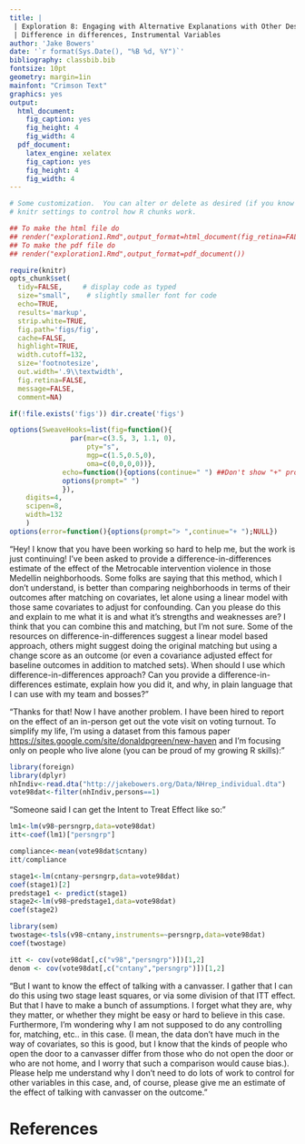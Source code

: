 ```yaml
---
title: |
 | Exploration 8: Engaging with Alternative Explanations with Other Design Strategies: 
 | Difference in differences, Instrumental Variables
author: 'Jake Bowers'
date: '`r format(Sys.Date(), "%B %d, %Y")`'
bibliography: classbib.bib
fontsize: 10pt
geometry: margin=1in
mainfont: "Crimson Text"
graphics: yes
output:
  html_document:
    fig_caption: yes
    fig_height: 4
    fig_width: 4
  pdf_document:
    latex_engine: xelatex
    fig_caption: yes
    fig_height: 4
    fig_width: 4
---
```


<!-- Make this document using library(rmarkdown); render("exploration1.Rmd") -->
\input{mytexsymbols}


```r
# Some customization.  You can alter or delete as desired (if you know what you are doing).
# knitr settings to control how R chunks work.

## To make the html file do
## render("exploration1.Rmd",output_format=html_document(fig_retina=FALSE))
## To make the pdf file do
## render("exploration1.Rmd",output_format=pdf_document())

require(knitr)
opts_chunk$set(
  tidy=FALSE,     # display code as typed
  size="small",    # slightly smaller font for code
  echo=TRUE,
  results='markup',
  strip.white=TRUE,
  fig.path='figs/fig',
  cache=FALSE,
  highlight=TRUE,
  width.cutoff=132,
  size='footnotesize',
  out.width='.9\\textwidth',
  fig.retina=FALSE,
  message=FALSE,
  comment=NA)

if(!file.exists('figs')) dir.create('figs')

options(SweaveHooks=list(fig=function(){
			   par(mar=c(3.5, 3, 1.1, 0),
			       pty="s",
			       mgp=c(1.5,0.5,0),
			       oma=c(0,0,0,0))},
			 echo=function(){options(continue=" ") ##Don't show "+" prompts,
			 options(prompt=" ")
			 }),
	digits=4,
	scipen=8,
	width=132
	)
options(error=function(){options(prompt="> ",continue="+ ");NULL})
```

"Hey! I know that you have been working so hard  to help me, but the work is
just continuing! I've been asked to provide a difference-in-differences
estimate of the effect of the Metrocable intervention violence in those
Medellin neighborhoods. Some folks are saying that this method, which I don't
understand, is better than comparing neighborhoods in terms of their outcomes
after matching on covariates, let alone using a linear model with those same
covariates to adjust for confounding. Can you please do this and explain to me
what it is and what it's strengths and weaknesses are? I think that you can
combine this and matching, but I'm not sure. Some of the resources on
difference-in-differences suggest a linear model based approach, others might
suggest doing the original matching but using a change score as an outcome (or
even a covariance adjusted effect for baseline outcomes in addition to matched
sets). When should I use which difference-in-differences approach? Can you
provide a difference-in-differences estimate, explain how you did it, and why,
in plain language that I can use with my team and bosses?"


"Thanks for that! Now I have another problem. I have been hired to report on
the effect of an in-person get out the vote visit on voting turnout. To
simplify my life, I'm using a dataset from this famous paper
<https://sites.google.com/site/donaldpgreen/new-haven> and I'm focusing only on
people who live alone (you can be proud of my growing R skills):"


```r
library(foreign)
library(dplyr)
nhIndiv<-read.dta("http://jakebowers.org/Data/NHrep_individual.dta")
vote98dat<-filter(nhIndiv,persons==1)
```

"Someone said I can get the Intent to Treat Effect like so:"

```r
lm1<-lm(v98~persngrp,data=vote98dat)
itt<-coef(lm1)["persngrp"]

compliance<-mean(vote98dat$cntany)
itt/compliance

stage1<-lm(cntany~persngrp,data=vote98dat)
coef(stage1)[2]
predstage1 <- predict(stage1)
stage2<-lm(v98~predstage1,data=vote98dat)
coef(stage2)

library(sem)
twostage<-tsls(v98~cntany,instruments=~persngrp,data=vote98dat)
coef(twostage)

itt <- cov(vote98dat[,c("v98","persngrp")])[1,2]
denom <- cov(vote98dat[,c("cntany","persngrp")])[1,2]

```

"But I want to know the effect of talking with a canvasser. I gather that I can
do this using two stage least squares, or via some division of that ITT effect.
But that I have to make a bunch of assumptions. I forget what they are, why
they matter, or whether they might be easy or hard to believe in this case.
Furthermore, I'm wondering why I am not supposed to do any controlling for,
matching, etc.. in this case. (I mean, the data don't have much in the way of
covariates, so this is good, but I know that the kinds of people who open the
door to a canvasser differ from those who do not open the door or who are not
home, and I worry that such a comparison would cause bias.). Please help me
understand why I don't need to do lots of work to control for other variables
in this case, and, of course, please give me an estimate of the effect of
talking with  canvasser on the outcome."


# References

